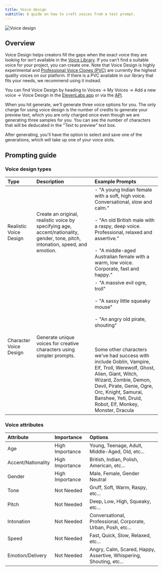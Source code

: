 ```yaml
---
title: Voice design
subtitle: A guide on how to craft voices from a text prompt.
---
```


<img
  src="/assets/images/product-guides/voices/voices-voice-design.png"
  alt="Voice design"
  className="w-full rounded-lg"
/>

## Overview

Voice Design helps creators fill the gaps when the exact voice they are looking for isn’t available in the [Voice Library](/app/voice-library). If you can’t find a suitable voice for your project, you can create one. Note that Voice Design is highly experimental and [Professional Voice Clones (PVC)](/docs/product-guides/voices/voice-cloning) are currently the highest quality voices on our platform. If there is a PVC available in our library that fits your needs, we recommend using it instead.

You can find Voice Design by heading to Voices -> My Voices -> Add a new voice -> Voice Design in the [ElevenLabs app](/app/voice-lab?create=true&creationType=voiceDesign) or via the [API](/docs/api-reference/text-to-voice).

When you hit generate, we'll generate three voice options for you. The only charge for using voice design is the number of credits to generate your preview text, which you are only charged once even though we are generating three samples for you. You can see the number of characters that will be deducated in the "Text to preview" text box.

After generating, you'll have the option to select and save one of the generations, which will take up one of your voice slots.

## Prompting guide

### Voice design types

| Type                   | Description                                                                                                                     | Example Prompts                                                                                                                                                                                                                                                                                                                                                                                  |
| :--------------------- | :------------------------------------------------------------------------------------------------------------------------------ | :----------------------------------------------------------------------------------------------------------------------------------------------------------------------------------------------------------------------------------------------------------------------------------------------------------------------------------------------------------------------------------------------- |
| Realistic Voice Design | Create an original, realistic voice by specifying age, accent/nationality, gender, tone, pitch, intonation, speed, and emotion. | - "A young Indian female with a soft, high voice. Conversational, slow and calm."<br></br> - "An old British male with a raspy, deep voice. Professional, relaxed and assertive."<br></br> - "A middle-aged Australian female with a warm, low voice. Corporate, fast and happy."                                                                                                                |
| Character Voice Design | Generate unique voices for creative characters using simpler prompts.                                                           | - "A massive evil ogre, troll"<br></br>- "A sassy little squeaky mouse"<br></br>- "An angry old pirate, shouting" <br></br><br></br> Some other characters we've had success with include Goblin, Vampire, Elf, Troll, Werewolf, Ghost, Alien, Giant, Witch, Wizard, Zombie, Demon, Devil, Pirate, Genie, Ogre, Orc, Knight, Samurai, Banshee, Yeti, Druid, Robot, Elf, Monkey, Monster, Dracula |

### Voice attributes

| Attribute          | Importance      | Options                                                             |
| :----------------- | :-------------- | :------------------------------------------------------------------ |
| Age                | High Importance | Young, Teenage, Adult, Middle-Aged, Old, etc...                     |
| Accent/Nationality | High Importance | British, Indian, Polish, American, etc...                           |
| Gender             | High Importance | Male, Female, Gender Neutral                                        |
| Tone               | Not Needed      | Gruff, Soft, Warm, Raspy, etc...                                    |
| Pitch              | Not Needed      | Deep, Low, High, Squeaky, etc...                                    |
| Intonation         | Not Needed      | Conversational, Professional, Corporate, Urban, Posh, etc...        |
| Speed              | Not Needed      | Fast, Quick, Slow, Relaxed, etc...                                  |
| Emotion/Delivery   | Not Needed      | Angry, Calm, Scared, Happy, Assertive, Whispering, Shouting, etc... |
